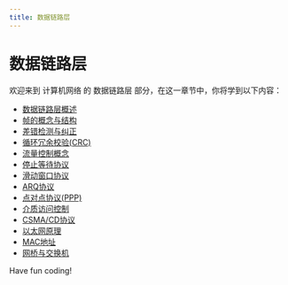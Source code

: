 ```yaml
---
title: 数据链路层
---
```


# 数据链路层

欢迎来到 计算机网络 的 数据链路层 部分，在这一章节中，你将学到以下内容：

- [数据链路层概述](./0-data-link-layer-overview.mdx)
- [帧的概念与结构](./1-concept-and-structure-of-the-frame.mdx)
- [差错检测与纠正](./2-error-detection-and-correction.mdx)
- [循环冗余校验(CRC)](./3-cyclic-redundancy-check-crc.mdx)
- [流量控制概念](./4-flow-control-concepts.mdx)
- [停止等待协议](./5-stop-waiting-for-agreement.mdx)
- [滑动窗口协议](./6-sliding-window-protocol.mdx)
- [ARQ协议](./7-arq-protocol.mdx)
- [点对点协议(PPP)](./8-peer-to-peer-protocol-ppp.mdx)
- [介质访问控制](./9-media-access-control.mdx)
- [CSMA/CD协议](./10-csmacd-protocol.mdx)
- [以太网原理](./11-ethernet-principle.mdx)
- [MAC地址](./12-mac-address.mdx)
- [网桥与交换机](./13-bridges-switches.mdx)

Have fun coding!